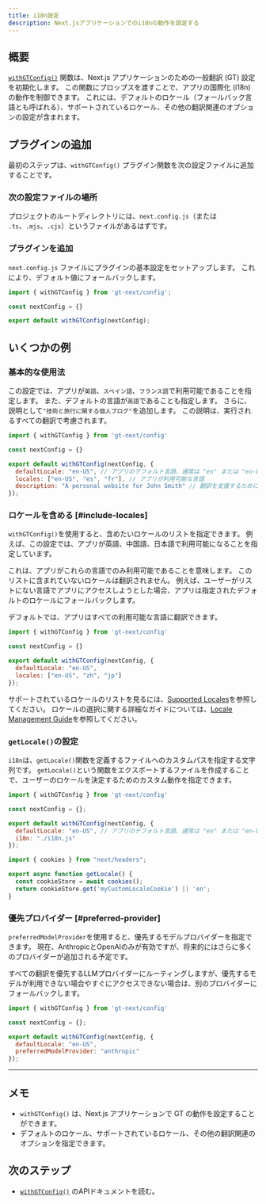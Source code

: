 ```yaml
---
title: i18n設定
description: Next.jsアプリケーションでのi18nの動作を設定する
---
```


## 概要

[`withGTConfig()`](/docs/next/api/config/withGTConfig) 関数は、Next.js アプリケーションのための一般翻訳 (GT) 設定を初期化します。
この関数にプロップスを渡すことで、アプリの国際化 (i18n) の動作を制御できます。
これには、デフォルトのロケール（フォールバック言語とも呼ばれる）、サポートされているロケール、その他の翻訳関連のオプションの設定が含まれます。


## プラグインの追加

最初のステップは、`withGTConfig()` プラグイン関数を次の設定ファイルに追加することです。

### 次の設定ファイルの場所

プロジェクトのルートディレクトリには、`next.config.js`（または `.ts`、`.mjs`、`.cjs`）というファイルがあるはずです。

<Files>
  <Folder name="my-app" defaultOpen={true}>
    <Folder name="src" defaultOpen>
      <Folder name="app">
        <File name="page.js" />
      </Folder>
      <Folder name="components">
        <File name="Header.js" />
        <File name="Footer.js" />
      </Folder>
    </Folder>
    <Folder name="public">
      <File name="favicon.ico" />
    </Folder>
    <File name="next.config.js" />
    <File name=".gitignore" />
    <File name="package.json" />
    <File name="README.md" />
  </Folder>
</Files>

### プラグインを追加

`next.config.js` ファイルにプラグインの基本設定をセットアップします。
これにより、デフォルト値にフォールバックします。

```js title="next.config.mjs" copy
import { withGTConfig } from 'gt-next/config';

const nextConfig = {}

export default withGTConfig(nextConfig);
```

## いくつかの例

### 基本的な使用法

この設定では、アプリが`英語`、`スペイン語`、`フランス語`で利用可能であることを指定します。
また、デフォルトの言語が`英語`であることも指定します。
さらに、説明として`"技術と旅行に関する個人ブログ"`を追加します。
この説明は、実行されるすべての翻訳で考慮されます。

```js title="next.config.mjs" copy
import { withGTConfig } from 'gt-next/config'

const nextConfig = {}

export default withGTConfig(nextConfig, {
  defaultLocale: "en-US", // アプリのデフォルト言語、通常は "en" または "en-US"
  locales: ["en-US", "es", "fr"], // アプリが利用可能な言語
  description: "A personal website for John Smith" // 翻訳を支援するために使用されるサイトの自然言語による説明
});
```

### ロケールを含める [#include-locales]

`withGTConfig()`を使用すると、含めたいロケールのリストを指定できます。
例えば、この設定では、アプリが英語、中国語、日本語で利用可能になることを指定しています。

これは、アプリがこれらの言語でのみ利用可能であることを意味します。
このリストに含まれていないロケールは翻訳されません。
例えば、ユーザーがリストにない言語でアプリにアクセスしようとした場合、アプリは指定されたデフォルトのロケールにフォールバックします。

<Callout>
    デフォルトでは、アプリはすべての利用可能な言語に翻訳できます。
</Callout>

```js title="next.config.mjs"
import { withGTConfig } from 'gt-next/config'

const nextConfig = {}

export default withGTConfig(nextConfig, {
  defaultLocale: "en-US",
  locales: ["en-US", "zh", "jp"]
});

```

サポートされているロケールのリストを見るには、[Supported Locales](/docs/reference/supported-locales)を参照してください。
ロケールの選択に関する詳細なガイドについては、[Locale Management Guide](/docs/next/reference/locale-management)を参照してください。

### `getLocale()`の設定

`i18n`は、`getLocale()`関数を定義するファイルへのカスタムパスを指定する文字列です。
`getLocale()`という関数をエクスポートするファイルを作成することで、ユーザーのロケールを決定するためのカスタム動作を指定できます。

```js title="myapp/next.config.mjs" copy
import { withGTConfig } from 'gt-next/config'

const nextConfig = {};

export default withGTConfig(nextConfig, {
  defaultLocale: "en-US", // アプリのデフォルト言語、通常は "en" または "en-US"
  i18n: "./i18n.js"
});
```


```js title="myapp/i18n.js" copy
import { cookies } from "next/headers";

export async function getLocale() {
  const cookieStore = await cookies();
  return cookieStore.get('myCustomLocaleCookie') || 'en';
}
```

### 優先プロバイダー [#preferred-provider]

`preferredModelProvider`を使用すると、優先するモデルプロバイダーを指定できます。
現在、AnthropicとOpenAIのみが有効ですが、将来的にはさらに多くのプロバイダーが追加される予定です。

すべての翻訳を優先するLLMプロバイダーにルーティングしますが、優先するモデルが利用できない場合やすぐにアクセスできない場合は、別のプロバイダーにフォールバックします。

```js title="next.config.mjs" copy
import { withGTConfig } from 'gt-next/config'

const nextConfig = {};

export default withGTConfig(nextConfig, {
  defaultLocale: "en-US",
  preferredModelProvider: "anthropic"
});
```

---

## メモ
 * `withGTConfig()` は、Next.js アプリケーションで GT の動作を設定することができます。
 * デフォルトのロケール、サポートされているロケール、その他の翻訳関連のオプションを指定できます。


## 次のステップ
 * [`withGTConfig()`](/docs/next/api/config/withGTConfig) のAPIドキュメントを読む。